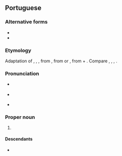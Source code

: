 {{also|luis|Luis}}
==Portuguese==

===Alternative forms===
* {{alt|pt|Luiz}}
* {{alt|pt|Luys||obsolete}}

===Etymology===
Adaptation of {{der|pt|fro|Louis}}, {{m|fro|Looïs}}, {{m|fro|Luis}}, from {{der|pt|la|Ludovīcus}}, from {{der|pt|goh|*Hlūtwīg}} or {{der|pt|frk|*Hlūdawīg|*Hlōdowig}}, from {{der|pt|gem-pro|*hlūdaz||loud, famous}} + {{m|gem-pro|*wīgą||battle}}. Compare {{cog|es|Luis}}, {{cog|en|Louis}}, {{cog|it|Luigi}}, {{cog|de|Ludwig}}.

===Pronunciation===
{{pt-IPA}}
* {{a|South Brazil}} {{IPA|pt|/luˈis/}}
* {{a|Nordestino}} {{IPA|pt|/luˈiʃ/}}
* {{hyph|pt|Lu|ís}}

===Proper noun===
{{pt-proper noun|m}}

# {{given name|pt|male|eq=[[Louis]] and [[Lewis]]}}

====Descendants====
* {{desc|bor=1|en|Luis}}